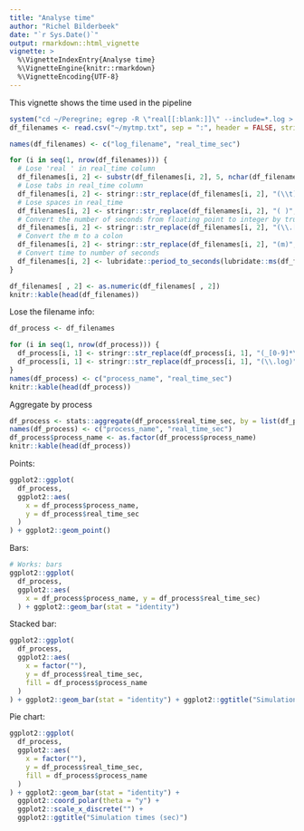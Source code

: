 ```yaml
---
title: "Analyse time"
author: "Richel Bilderbeek"
date: "`r Sys.Date()`"
output: rmarkdown::html_vignette
vignette: >
  %\VignetteIndexEntry{Analyse time}
  %\VignetteEngine{knitr::rmarkdown}
  %\VignetteEncoding{UTF-8}
---
```


This vignette shows the time used in the pipeline

```r
system("cd ~/Peregrine; egrep -R \"real[[:blank:]]\" --include=*.log > ../mytmp.txt")
df_filenames <- read.csv("~/mytmp.txt", sep = ":", header = FALSE, stringsAsFactor = FALSE)

names(df_filenames) <- c("log_filename", "real_time_sec")

for (i in seq(1, nrow(df_filenames))) {
  # Lose 'real ' in real_time column
  df_filenames[i, 2] <- substr(df_filenames[i, 2], 5, nchar(df_filenames[i, 2]))
  # Lose tabs in real_time column
  df_filenames[i, 2] <- stringr::str_replace(df_filenames[i, 2], "(\\t)", "")
  # Lose spaces in real_time
  df_filenames[i, 2] <- stringr::str_replace(df_filenames[i, 2], "( )", "")
  # Convert the number of seconds from floating point to integer by truncating
  df_filenames[i, 2] <- stringr::str_replace(df_filenames[i, 2], "(\\.[0-9]*s)", "")
  # Convert the m to a colon
  df_filenames[i, 2] <- stringr::str_replace(df_filenames[i, 2], "(m)", ":")
  # Convert time to number of seconds
  df_filenames[i, 2] <- lubridate::period_to_seconds(lubridate::ms(df_filenames[i, 2]))
}

df_filenames[ , 2] <- as.numeric(df_filenames[ , 2])
knitr::kable(head(df_filenames))
```

Lose the filename info:

```r
df_process <- df_filenames

for (i in seq(1, nrow(df_process))) {
  df_process[i, 1] <- stringr::str_replace(df_process[i, 1], "(_[0-9]*\\.log)", "")
  df_process[i, 1] <- stringr::str_replace(df_process[i, 1], "(\\.log)", "")
}
names(df_process) <- c("process_name", "real_time_sec")
knitr::kable(head(df_process))
```

Aggregate by process

```r
df_process <- stats::aggregate(df_process$real_time_sec, by = list(df_process$process_name), FUN=sum)
names(df_process) <- c("process_name", "real_time_sec")
df_process$process_name <- as.factor(df_process$process_name)
knitr::kable(head(df_process))
```

Points:

```r
ggplot2::ggplot(
  df_process, 
  ggplot2::aes(
    x = df_process$process_name, 
    y = df_process$real_time_sec
  )
) + ggplot2::geom_point()
```

Bars:

```r
# Works: bars
ggplot2::ggplot(
  df_process, 
  ggplot2::aes(
    x = df_process$process_name, y = df_process$real_time_sec)
  ) + ggplot2::geom_bar(stat = "identity")
```

Stacked bar:

```r
ggplot2::ggplot(
  df_process, 
  ggplot2::aes(
    x = factor(""), 
    y = df_process$real_time_sec, 
    fill = df_process$process_name
  )
) + ggplot2::geom_bar(stat = "identity") + ggplot2::ggtitle("Simulation times (sec)")
```

Pie chart:

```r
ggplot2::ggplot(
  df_process, 
  ggplot2::aes(
    x = factor(""), 
    y = df_process$real_time_sec, 
    fill = df_process$process_name
  )
) + ggplot2::geom_bar(stat = "identity") + 
  ggplot2::coord_polar(theta = "y") + 
  ggplot2::scale_x_discrete("") + 
  ggplot2::ggtitle("Simulation times (sec)")
```
